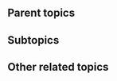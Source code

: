 {{subpages}}

==Parent topics==
{{r|conservatism}}
{{r|wiki}}

==Subtopics==

==Other related topics==
{{r|Citizendium}}
{{r|homeschooling}}
{{r|Mediawiki}}
{{r|Andrew Schlafly}}
{{r|Phyllis Schlafly}}
{{r|Wikipedia}}